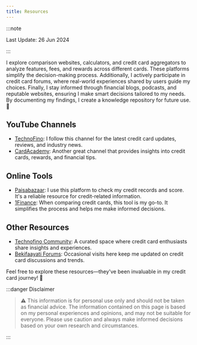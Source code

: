 ```yaml
---
title: Resources
---
```

:::note

Last Update: 26 Jun 2024

:::

I explore comparison websites, calculators, and credit card aggregators to analyze features, fees, and rewards across different cards. These platforms simplify the decision-making process. Additionally, I actively participate in credit card forums, where real-world experiences shared by users guide my choices. Finally, I stay informed through financial blogs, podcasts, and reputable websites, ensuring I make smart decisions tailored to my needs.
By documenting my findings, I create a knowledge repository for future use. 🌟

## YouTube Channels

- [TechnoFino](https://www.youtube.com/@TechnoFino): I follow this channel for the latest credit card updates, reviews, and industry news.
- [CardAcademy](https://www.youtube.com/@CardAcademy): Another great channel that provides insights into credit cards, rewards, and financial tips.

## Online Tools

- [Paisabazaar](https://www.paisabazaar.com/): I use this platform to check my credit records and score. It's a reliable resource for credit-related information.
- [1Finance](https://1finance.co.in/product-scoring/credit-card?utm_source=Aaditya_YT4_Credit_Card_SR&utm_medium=youtube&utm_campaign=Aaditya_YT4_Credit_Card_SR): When comparing credit cards, this tool is my go-to. It simplifies the process and helps me make informed decisions.

## Other Resources

- [Technofino Community](https://www.technofino.in/community/): A curated space where credit card enthusiasts share insights and experiences.
- [Bekifaayati Forums](https://bekifaayati.co/forums/credit-cards.13/): Occasional visits here keep me updated on credit card discussions and trends.

Feel free to explore these resources—they've been invaluable in my credit card journey! 🌟

:::danger Disclaimer

> :warning: This information is for personal use only and should not be taken as financial advice. 
The information contained on this page is based on my personal experiences and opinions, and may not be suitable for everyone. 
Please use caution and always make informed decisions based on your own research and circumstances.

:::